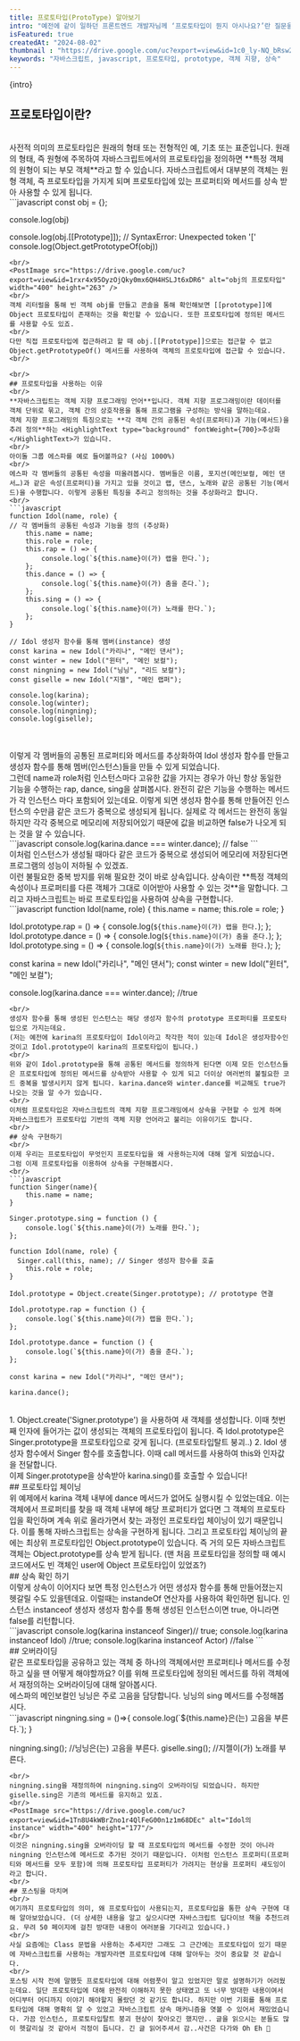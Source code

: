 ```yaml
---
title: 프로토타입(ProtoType) 알아보기
intro: "예전에 같이 일하던 프론트엔드 개발자님께 ‘프로토타입이 뭔지 아시나요?’란 질문을 받은 적이 있는데요. 머리 속에 둥둥 떠오르는 내용들을 말로 설명하기 어려웠던 기억이 납니다. 공부를 하다보면 강의를 듣거나 문서를 읽은 것만으로 이해했다고 착각하기 쉬운 것 같습니다. 머리로 어렴풋하게 알고 있는 것과 실제로 다른 사람에게 말로 설명하는 것에는 아주 큰 차이가 있는데 말이죠. 오늘은 제가 알고 있다고 착각했던 프로토타입에 대해 정리해보겠습니다."
isFeatured: true
createdAt: "2024-08-02"
thumbnail : "https://drive.google.com/uc?export=view&id=1c0_ly-NQ_bRsw2up4RqKkFfETN_97aJF"
keywords: "자바스크립트, javascript, 프로토타입, prototype, 객체 지향, 상속"
---
```

<p>{intro}</p>
<Spacing size="lg" />

## 프로토타입이란?
<br/>
 사전적 의미의 프로토타입은 원래의 형태 또는 전형적인 예, 기초 또는 표준입니다. 원래의 형태, 즉 원형에 주목하여 자바스크립트에서의 프로토타입을 정의하면 **특정 객체의 원형이 되는 부모 객체**라고 할 수 있습니다. 자바스크립트에서 대부분의 객체는 원형 객체, 즉 프로토타입을 가지게 되며 프로토타입에 있는 프로퍼티와 메서드를 상속 받아 사용할 수 있게 됩니다.
<br/>
```javascript
const obj = {};

console.log(obj)

console.log(obj.[[Prototype]]);
// SyntaxError: Unexpected token '['
console.log(Object.getPrototypeOf(obj))
```
<br/>
<PostImage src="https://drive.google.com/uc?export=view&id=1rxr4x95OyzOjQky0mx6QH4HSLJt6xDR6" alt="obj의 프로토타입" width="400" height="263" />
<br/>
객체 리터럴을 통해 빈 객체 obj를 만들고 콘솔을 통해 확인해보면 [[prototype]]에 Object 프로토타입이 존재하는 것을 확인할 수 있습니다. 또한 프로토타입에 정의된 메서드를 사용할 수도 있죠.
<br/>
다만 직접 프로토타입에 접근하려고 할 때 obj.[[Prototype]]으로는 접근할 수 없고 Object.getPrototypeOf() 메서드를 사용하여 객체의 프로토타입에 접근할 수 있습니다. 
<br/>

<br/>
## 프로토타입을 사용하는 이유
<br/>
**자바스크립트는 객체 지향 프로그래밍 언어**입니다. 객체 지향 프로그래밍이란 데이터를 객체 단위로 묶고, 객체 간의 상호작용을 통해 프로그램을 구성하는 방식을 말하는데요. 
객체 지향 프로그래밍의 특징으로는 **각 객체 간의 공통된 속성(프로퍼티)과 기능(메서드)을 추려 정의**하는 <HighlightText type="background" fontWeight={700}>추상화</HighlightText>가 있습니다.
<br/>
아이돌 그룹 에스파를 예로 들어볼까요? (사심 1000%)
<br/>
에스파 각 멤버들의 공통된 속성을 떠올려봅시다. 멤버들은 이름, 포지션(메인보컬, 메인 댄서…)과 같은 속성(프로퍼티)을 가지고 있을 것이고 랩, 댄스, 노래와 같은 공통된 기능(메서드)을 수행합니다. 이렇게 공통된 특징을 추리고 정의하는 것을 추상화라고 합니다.  
<br/>
```javascript
function Idol(name, role) { 
// 각 멤버들의 공통된 속성과 기능을 정의 (추상화)
	this.name = name;
    this.role = role;
    this.rap = () => {
		console.log(`${this.name}이(가) 랩을 한다.`);
    };
    this.dance = () => {
	    console.log(`${this.name}이(가) 춤을 춘다.`);
    };
    this.sing = () => {
	    console.log(`${this.name}이(가) 노래를 한다.`);
    };
}

// Idol 생성자 함수를 통해 멤버(instance) 생성
const karina = new Idol("카리나", "메인 댄서"); 
const winter = new Idol("윈터", "메인 보컬");
const ningning = new Idol("닝닝", "리드 보컬");
const giselle = new Idol("지젤", "메인 랩퍼");

console.log(karina);
console.log(winter);
console.log(ningning);
console.log(giselle);

```
<br/>
<PostImage src="https://drive.google.com/uc?export=view&id=15Y3Ftl1Ka_r0jI3BEx7tEThXU107Yhmk" alt="프로토타입 체이닝" width="400" height="449"/>
<br/>
이렇게 각 멤버들의 공통된 프로퍼티와 메서드를 추상화하여 Idol 생성자 함수를 만들고 생성자 함수를 통해 멤버(인스턴스)들을 만들 수 있게 되었습니다. 
<br/>
그런데 name과 role처럼 인스턴스마다 고유한 값을 가지는 경우가 아닌 항상 동일한 기능을 수행하는 rap, dance, sing을 살펴봅시다. 완전히 같은 기능을 수행하는 메서드가 각 인스턴스 마다 포함되어 있는데요. 이렇게 되면 생성자 함수를 통해 만들어진 인스턴스의 수만큼 같은 코드가 중복으로 생성되게 됩니다. 실제로 각 메서드는 완전히 동일하지만 각각 중복으로 메모리에 저장되어있기 때문에 값을 비교하면 false가 나오게 되는 것을 알 수 있습니다.
<br/>
 ```javascript
console.log(karina.dance === winter.dance); // false
```
<br/>
이처럼 인스턴스가 생성될 때마다 같은 코드가 중복으로 생성되어 메모리에 저장된다면 프로그램의 성능이 저하될 수 있겠죠.
<br/>
이런 불필요한 중복 방지를 위해 필요한 것이 바로 <HighlightText type="background" fontWeight={700}>상속</HighlightText>입니다. 상속이란 **특정 객체의 속성이나 프로퍼티를 다른 객체가 그대로 이어받아 사용할 수 있는 것**을 말합니다. 그리고 자바스크립트는 바로 프로토타입을 사용하여 상속을 구현합니다.
<br/>
```javascript
function Idol(name, role) {
	this.name = name;
    this.role = role;
}

Idol.prototype.rap = () => {
    console.log(`${this.name}이(가) 랩을 한다.`);
};
Idol.prototype.dance = () => {
	console.log(`${this.name}이(가) 춤을 춘다.`);
};
Idol.prototype.sing = () => {
	console.log(`${this.name}이(가) 노래를 한다.`);
};

const karina = new Idol("카리나", "메인 댄서"); 
const winter = new Idol("윈터", "메인 보컬");

console.log(karina.dance === winter.dance); //true
```
<br/>
생성자 함수를 통해 생성된 인스턴스는 해당 생성자 함수의 prototype 프로퍼티를 프로토타입으로 가지는데요.
(저는 예전에 karina의 프로토타입이 Idol이라고 착각한 적이 있는데 Idol은 생성자함수인 것이고 Idol.prototype이 karina의 프로토타입이 됩니다.)
<br/>
위와 같이 Idol.prototype을 통해 공통된 메서드를 정의하게 된다면 이제 모든 인스턴스들은 프로토타입에 정의된 메서드를 상속받아 사용할 수 있게 되고 더이상 여러번의 불필요한 코드 중복을 발생시키지 않게 됩니다. karina.dance와 winter.dance를 비교해도 true가 나오는 것을 알 수가 있습니다.
<br/>
이처럼 프로토타입은 자바스크립트의 객체 지향 프로그래밍에서 상속을 구현할 수 있게 하며 자바스크립트가 프로토타입 기반의 객체 지향 언어라고 불리는 이유이기도 합니다.
<br/>
## 상속 구현하기
<br/>
이제 우리는 프로토타입이 무엇인지 프로토타입을 왜 사용하는지에 대해 알게 되었습니다. 
그럼 이제 프로토타입을 이용하여 상속을 구현해봅시다.
<br/>
```javascript
function Singer(name){
	this.name = name;
}
      
Singer.prototype.sing = function () {
	console.log(`${this.name}이(가) 노래를 한다.`);
};

function Idol(name, role) {
  Singer.call(this, name); // Singer 생성자 함수를 호출
	this.role = role;
}

Idol.prototype = Object.create(Singer.prototype); // prototype 연결

Idol.prototype.rap = function () {
	console.log(`${this.name}이(가) 랩을 한다.`);
};

Idol.prototype.dance = function () {
	console.log(`${this.name}이(가) 춤을 춘다.`);
};

const karina = new Idol("카리나", "메인 댄서");

karina.dance();

```
<br/>
1. Object.create('Signer.prototype') 을 사용하여 새 객체를 생성합니다. 이때 첫번째 인자에 들어가는 값이 생성되는 객체의 프로토타입이 됩니다. 
즉 Idol.prototype은 Singer.prototype을 프로토타입으로 갖게 됩니다. (프로토타입탈트 붕괴..)
2. Idol 생성자 함수에서 Singer 함수를 호출합니다. 이때 call 메서드를 사용하여 this와 인자값을 전달합니다.
<br/>
이제 Singer.prototype을 상속받아 karina.sing()를 호출할 수 있습니다!
<br/>
## 프로토타입 체이닝
<br/>
위 예제에서 karina 객체 내부에 dance 메서드가 없어도 실행시킬 수 있었는데요. 이는 객체에서 프로퍼티를 찾을 때 객체 내부에 해당 프로퍼티가 없다면 그 객체의 프로토타입을 확인하며 계속 위로 올라가면서 찾는 과정인 프로토타입 체이닝이 있기 때문입니다. 이를 통해 자바스크립트는 상속을 구현하게 됩니다. 그리고 프로토타입 체이닝의 끝에는 최상위 프로토타입인 Object.prototype이 있습니다. 즉 거의 모든 자바스크립트 객체는 Object.prototype를 상속 받게 됩니다.
(맨 처음 프로토타입을 정의할 때 예시코드에서도 빈 객체인 user에 Object 프로토타입이 있었죠?)
<br/>
## 상속 확인 하기
<br/>
이렇게 상속이 이어지다 보면 특정 인스턴스가 어떤 생성자 함수를 통해 만들어졌는지 헷갈릴 수도 있을텐데요. 이럴때는 instandeOf 연산자를 사용하여 확인하면 됩니다. 인스턴스 instanceof 생성자 생성자 함수를 통해 생성된 인스턴스이면 true, 아니라면 false를 리턴합니다.
<br/>
```javascript
console.log(karina instanceof Singer)// true;
console.log(karina instanceof Idol) //true;
console.log(karina instanceof Actor) //false
```
<br/>
## 오버라이딩
<br/>
같은 프로토타입을 공유하고 있는 객체 중 하나의 객체에서만 프로퍼티나 메서드를 수정하고 싶을 땐 어떻게 해야할까요? 이를 위해 프로토타입에 정의된 메서드를 하위 객체에서 재정의하는 오버라이딩에 대해 알아봅시다.
<br/>
에스파의 메인보컬인 닝닝은 주로 고음을 담당합니다. 닝닝의 sing 메서드를 수정해봅시다.
<br/>
```javascript
ningning.sing = ()=>{
	console.log(`${this.name}은(는) 고음을 부른다.`);
}

ningning.sing(); //닝닝은(는) 고음을 부른다.
giselle.sing(); //지젤이(가) 노래를 부른다.

```
<br/>
ningning.sing을 재정의하여 ningning.sing이 오버라이딩 되었습니다. 하지만 giselle.sing은 기존의 메서드를 유지하고 있죠. 
<br/>
<PostImage src="https://drive.google.com/uc?export=view&id=1Tn8U4kWBrZno1r4QlFeG00n1z1m68DEc" alt="Idol의 instance" width="400" height="177"/>
<br/>
이것은 ningning.sing을 오버라이딩 할 때 프로토타입의 메서드를 수정한 것이 아니라 ningning 인스턴스에 메서드로 추가된 것이기 때문입니다. 이처럼 인스턴스 프로퍼티(프로퍼티와 메서드를 모두 포함)에 의해 프로토타입 프로퍼티가 가려지는 현상을 프로퍼티 섀도잉이라고 합니다.
<br/>
## 포스팅을 마치며
<br/>
여기까지 프로토타입의 의미, 왜 프로토타입이 사용되는지, 프로토타입을 통한 상속 구현에 대해 알아보았습니다. (더 상세한 내용을 알고 싶으시다면 자바스크립트 딥다이브 책을 추천드려요. 무려 50 페이지에 걸친 방대한 내용이 여러분을 기다리고 있습니다.) 
<br/>
사실 요즘에는 Class 문법을 사용하는 추세지만 그래도 그 근간에는 프로토타입이 있기 때문에 자바스크립트를 사용하는 개발자라면 프로토타입에 대해 알아두는 것이 중요할 것 같습니다.
<br/>
포스팅 시작 전에 말했듯 프로토타입에 대해 어렴풋이 알고 있었지만 말로 설명하기가 어려웠는데요. 일단 프로토타입에 대해 완전히 이해하지 못한 상태였고 또 너무 방대한 내용이여서 어디부터 어디까지 이야기 해야할지 몰랐던 것 같기도 합니다. 하지만 이번 기회를 통해 프로토타입에 대해 명확히 알 수 있었고 자바스크립트 상속 매커니즘을 엿볼 수 있어서 재밌었습니다. 가끔 인스턴스, 프로토타입탈트 붕괴 현상이 찾아오긴 했지만.. 글을 읽으시는 분들도 많이 헷갈리실 것 같아서 걱정이 듭니다. 긴 글 읽어주셔서 감..사건은 다가와 Oh Eh 👻
